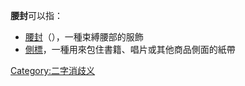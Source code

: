 
'''腰封'''可以指：
* [[腰封|腰封]]（{{lang-en|Waist_cincher}}），一種束縛腰部的服飾
* [[側標|側標]]，一種用來包住書籍、唱片或其他商品側面的紙帶
{{disambig}}

[[Category:二字消歧义|Category:二字消歧义]]